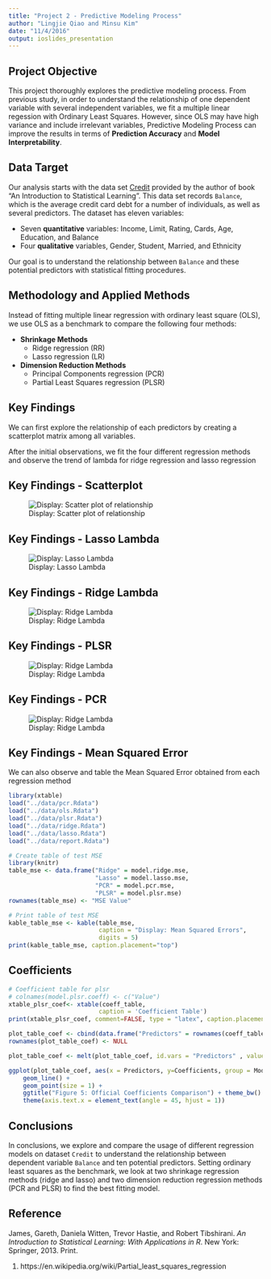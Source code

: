 ```yaml
---
title: "Project 2 - Predictive Modeling Process"
author: "Lingjie Qiao and Minsu Kim"
date: "11/4/2016"
output: ioslides_presentation
---
```


## Project Objective
This project thoroughly explores the predictive modeling process. From previous study, in order to understand the relationship of one dependent variable with several independent variables, we fit a multiple linear regession with Ordinary Least Squares. However, since OLS may have high variance and include irrelevant variables, Predictive Modeling Process can improve the results in terms of **Prediction Accuracy** and **Model Interpretability**. 

## Data Target
Our analysis starts with the data set [Credit](http://www-bcf.usc.edu/~gareth/ISL/Credit.csv) provided by the author of book "An Introduction to Statistical Learning". This data set records `Balance`, which is the average credit card debt for a number of individuals, as well as several predictors. The dataset has eleven variables:

<div class="blue">
- Seven **quantitative** variables: Income, Limit, Rating, Cards, Age, Education, and Balance
- Four **qualitative** variables, Gender, Student, Married, and Ethnicity
</div>

Our goal is to understand the relationship between `Balance` and these potential predictors with statistical fitting procedures.


## Methodology and Applied Methods

Instead of fitting multiple linear regression with ordinary least square (OLS), we use OLS as a benchmark to compare the following four methods: 

- **Shrinkage Methods**
    - Ridge regression (RR)
    - Lasso regression (LR)
- **Dimension Reduction Methods**
    - Principal Components regression (PCR)
    - Partial Least Squares regression (PLSR)

## Key Findings

We can first explore the relationship of each predictors by creating a scatterplot matrix among all variables.

After the initial observations, we fit the four different regression methods and observe the trend of lambda for ridge regression and lasso regression

## Key Findings - Scatterplot

![Display: Scatter plot of relationship](../images/scatterplot-matrix.png)

## Key Findings - Lasso Lambda

![Display: Lasso Lambda](../images/lasso-lambda.png)

## Key Findings - Ridge Lambda

![Display: Ridge Lambda](../images/ridge-lambda.png)

## Key Findings - PLSR

![Display: Ridge Lambda](../images/plsr-combs.png)

## Key Findings - PCR

![Display: Ridge Lambda](../images/pcr-combs.png)

## Key Findings - Mean Squared Error

We can also observe and table the Mean Squared Error obtained from each regression method

```r
library(xtable)
load("../data/pcr.Rdata")
load("../data/ols.Rdata")
load("../data/plsr.Rdata")
load("../data/ridge.Rdata")
load("../data/lasso.Rdata")
load("../data/report.Rdata")
```

```r
# Create table of test MSE
library(knitr)
table_mse <- data.frame("Ridge" = model.ridge.mse,
                        "Lasso" = model.lasso.mse,
                        "PCR" = model.pcr.mse,
                        "PLSR" = model.plsr.mse)
rownames(table_mse) <- "MSE Value"

# Print table of test MSE
kable_table_mse <- kable(table_mse,
                         caption = "Display: Mean Squared Errors",
                         digits = 5)
print(kable_table_mse, caption.placement="top")
```

## Coefficients

```r
# Coefficient table for plsr
# colnames(model.plsr.coeff) <- c("Value")
xtable_plsr_coef<- xtable(coeff_table, 
                         caption = 'Coefficient Table')
print(xtable_plsr_coef, comment=FALSE, type = "latex", caption.placement = 'top')
```

```r

plot_table_coef <- cbind(data.frame("Predictors" = rownames(coeff_table)), coeff_table)
rownames(plot_table_coef) <- NULL

plot_table_coef <- melt(plot_table_coef, id.vars = "Predictors" , value.name= "Coefficients", variable.name= "Models")

ggplot(plot_table_coef, aes(x = Predictors, y=Coefficients, group = Models, colour = Models)) +
    geom_line() +
    geom_point(size = 1) +
    ggtitle("Figure 5: Official Coefficients Comparison") + theme_bw() + 
    theme(axis.text.x = element_text(angle = 45, hjust = 1))
```


## Conclusions

In conclusions, we explore and compare the usage of different regression models on dataset `Credit` to understand the relationship between dependent variable `Balance` and ten potential predictors. Setting ordinary least squares as the benchmark, we look at two shrinkage regression methods (ridge and lasso) and two dimension reduction regression methods (PCR and PLSR) to find the best fitting model.

## Reference

James, Gareth, Daniela Witten, Trevor Hastie, and Robert Tibshirani. _An Introduction to Statistical Learning: With Applications in R_. New York: Springer, 2013. Print.

1. https://en.wikipedia.org/wiki/Partial_least_squares_regression

